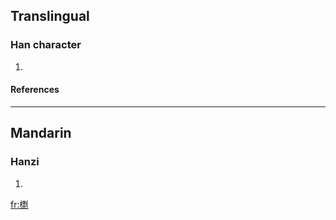 ==Translingual==
===Han character===
{{Han char|rn=75|rad=木|as=13|sn=17|four=4199<sub>1</sub>|canj=木一火弓 (DMFN)}}
# {{defn|Han|sort=木13}}
====References====
{{Han ref|kx=0557.270|dkj=15692|dj=0947.040|hdz=21300.030|uh=6AA6|ud=27302|bh=ED46|bd=60742}}

----
==Mandarin==
===Hanzi===
{{cmn-hanzi|pin=[[biǎo]] ([[biao3]])|wg=piao<sup>3</sup>}}
# {{defn|Mandarin}}

[[fr:檦]]